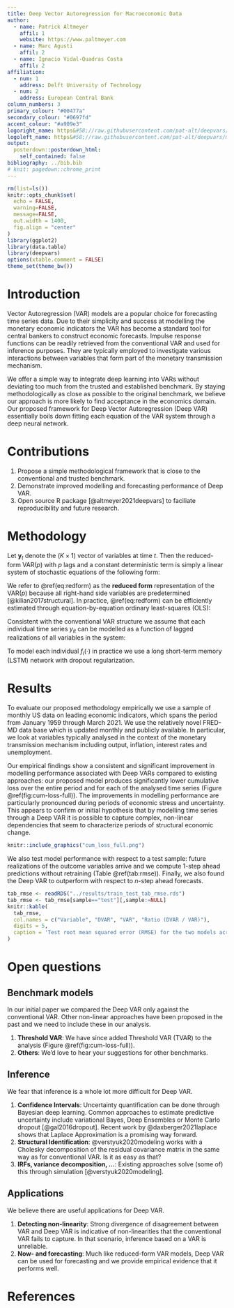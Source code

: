 ```yaml
---
title: Deep Vector Autoregression for Macroeconomic Data
author:
  - name: Patrick Altmeyer
    affil: 1
    website: https://www.paltmeyer.com
  - name: Marc Agusti
    affil: 2
  - name: Ignacio Vidal-Quadras Costa
    affil: 2
affiliation:
  - num: 1
    address: Delft University of Technology
  - num: 2
    address: European Central Bank
column_numbers: 3
primary_colour: "#00477a"
secondary_colour: "#0697fd"
accent_colour: "#a909e3"
logoright_name: https&#58;//raw.githubusercontent.com/pat-alt/deepvars/master/www/qr-code.png
logoleft_name: https&#58;//raw.githubusercontent.com/pat-alt/deepvars/master/www/hex.png
output: 
  posterdown::posterdown_html:
    self_contained: false
bibliography: ../bib.bib
# knit: pagedown::chrome_print
---
```


```r
rm(list=ls())
knitr::opts_chunk$set(
  echo = FALSE,
  warning=FALSE,
  message=FALSE,
  out.width = 1400,
  fig.align = "center"
)
library(ggplot2)
library(data.table)
library(deepvars)
options(xtable.comment = FALSE)
theme_set(theme_bw())
```

# Introduction

Vector Autoregression (VAR) models are a popular choice for forecasting time series data. Due to their simplicity and success at modelling the monetary economic indicators the VAR has become a standard tool for central bankers to construct economic forecasts. Impulse response functions can be readily retrieved from the conventional VAR and used for inference purposes. They are typically employed to investigate various interactions between variables that form part of the monetary transmission mechanism. 

We offer a simple way to integrate deep learning into VARs without deviating too much from the trusted and established benchmark. By staying methodologically as close as possible to the original benchmark, we believe our approach is more likely to find acceptance in the economics domain. Our proposed framework for Deep Vector Autoregression (Deep VAR) essentially boils down fitting each equation of the VAR system through a deep neural network. 

# Contributions

1. Propose a simple methodological framework that is close to the conventional and trusted benchmark.
2. Demonstrate improved modelling and forecasting performance of Deep VAR. 
3. Open source R package [@altmeyer2021deepvars] to faciliate reproducibility and future research.

# Methodology

Let $\mathbf{y}_t$ denote the $(K \times 1)$ vector of variables at time $t$. Then the reduced-form VAR($p$) with $p$ lags and a constant deterministic term is simply a linear system of stochastic equations of the following form:

\begin{equation} 
\begin{aligned}
&& \mathbf{y}_t&=\mathbf{c} + \mathbf{A}_1 \mathbf{y}_{t-1} + \mathbf{A}_2 \mathbf{y}_{t-2} + ... + \mathbf{A}_p \mathbf{y}_{t-p} + \mathbf{u}_t \\
&& \mathbf{u}_t&\sim \mathcal{N}(\mathbf{0},\Sigma_u) \\
\end{aligned}
(\#eq:redform)
\end{equation}

We refer to \@ref(eq:redform) as the **reduced form** representation of the VAR($p$) because all right-hand side variables are predetermined [@kilian2017structural]. In practice, \@ref(eq:redform) can be efficiently estimated through equation-by-equation ordinary least-squares (OLS):

\begin{equation} 
\begin{aligned}
&& y_{it}&=c_i+\sum_{m=1}^{p}\sum_{j=1}^{K}a_{jm}y_{jt-m}+u_{it},&&\forall i=1,...,K\\
\end{aligned}
(\#eq:single-var)
\end{equation}

Consistent with the conventional VAR structure we assume that each individual time series $y_{it}$ can be modelled as a function of lagged realizations of all variables in the system:

\begin{equation} 
\begin{aligned}
&& y_{it}&=f_i\left(\mathbf{y}_{t-1:t-p};\theta\right)+v_{it} &&,&&\forall i=1,...,K \\
\end{aligned}
(\#eq:single-dvar)
\end{equation}

To model each individual $f_i(\cdot)$ in practice we use a long short-term memory (LSTM) network with dropout regularization.

# Results

To evaluate our proposed methodology empirically we use a sample of monthly US data on leading economic indicators, which spans the period from January 1959 through March 2021. We use the relatively novel FRED-MD data base which is updated monthly and publicly available. In particular, we look at variables typically analysed in the context of the monetary transmission mechanism including output, inflation, interest rates and unemployment.

Our empirical findings show a consistent and significant improvement in modelling performance associated with Deep VARs compared to existing approaches: our proposed model produces significantly lower cumulative loss over the entire period and for each of the analysed time series (Figure \@ref(fig:cum-loss-full)). The improvements in modelling performance are particularly pronounced during periods of economic stress and uncertainty. This appears to confirm or initial hypothesis that by modelling time series through a Deep VAR it is possible to capture complex, non-linear dependencies that seem to characterize periods of structural economic change.

```r
knitr::include_graphics("cum_loss_full.png")
```

We also test model performance with respect to a test sample: future realizations of the outcome variables arrive and we compute 1-step ahead predictions without retraining (Table \@ref(tab:rmse)). Finally, we also found the Deep VAR to outperform with respect to $n$-step ahead forecasts.

```r
tab_rmse <- readRDS("../results/train_test_tab_rmse.rds")
tab_rmse <- tab_rmse[sample=="test"][,sample:=NULL]
knitr::kable(
  tab_rmse, 
  col.names = c("Variable", "DVAR", "VAR", "Ratio (DVAR / VAR)"),
  digits = 5,
  caption = 'Test root mean squared error (RMSE) for the two models across variables.'
) 
```

# Open questions

## Benchmark models

In our initial paper we compared the Deep VAR only against the conventional VAR. Other non-linear approaches have been proposed in the past and we need to include these in our analysis.

1. **Threshold VAR**: We have since added Threshold VAR (TVAR) to the analysis (Figure \@ref(fig:cum-loss-full)).
2. **Others**: We'd love to hear your suggestions for other benchmarks.

## Inference

We fear that inference is a whole lot more difficult for Deep VAR.

1. **Confidence Intervals**: Uncertainty quantification can be done through Bayesian deep learning. Common approaches to estimate predictive uncertainty include variational Bayes, Deep Ensembles or Monte Carlo dropout [@gal2016dropout]. Recent work by @daxberger2021laplace shows that Laplace Approximation is a promising way forward.
2. **Structural Identification**: @verstyuk2020modeling works with a Cholesky decomposition of the residual covariance matrix in the same way as for conventional VAR. Is it as easy as that?
3. **IRFs, variance decomposition, ...**: Existing approaches solve (some of) this through simulation [@verstyuk2020modeling]. 

## Applications

We believe there are useful applications for Deep VAR.

1. **Detecting non-linearity**: Strong divergence of disagreement between VAR and Deep VAR is indicative of non-linearities that the conventional VAR fails to capture. In that scenario, inference based on a VAR is unreliable.
2. **Now- and forecasting**: Much like reduced-form VAR models, Deep VAR can be used for forecasting and we provide empirical evidence that it performs well.

# References
